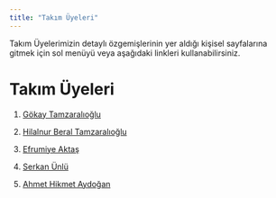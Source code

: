 ```yaml
---
title: "Takım Üyeleri"
---
```


Takım Üyelerimizin detaylı özgemişlerinin yer aldığı kişisel sayfalarına gitmek için sol menüyü veya aşağıdaki linkleri kullanabilirsiniz.

# Takım Üyeleri

1.  [Gökay Tamzaralıoğlu](/takim/gokaytamzaralioglu.qmd "Gökay Tamzaralıoğlu")

2.  [Hilalnur Beral Tamzaralıoğlu](/takim/hilalberal.qmd "Hilalnur Beral Tamzaralıoğlu")

3.  [Efrumiye Aktaş](/takim/efrumiyeaktas.qmd "Efrumiye Aktaş")

4.  [Serkan Ünlü](/takim/serkanunlu.qmd "Serkan Ünlü")

5.  [Ahmet Hikmet Aydoğan](/takim/ahikmet.qmd "Ahmet Hikmet Aydoğan")
